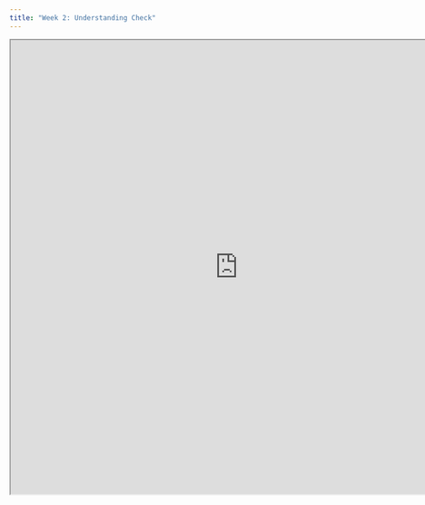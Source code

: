 ```yaml
---
title: "Week 2: Understanding Check"
---
```


<iframe src=https://moodle.smith.edu/mod/quiz/view.php?id=1155375" width="800" height="800" style="over-flow: scroll;"> </iframe>